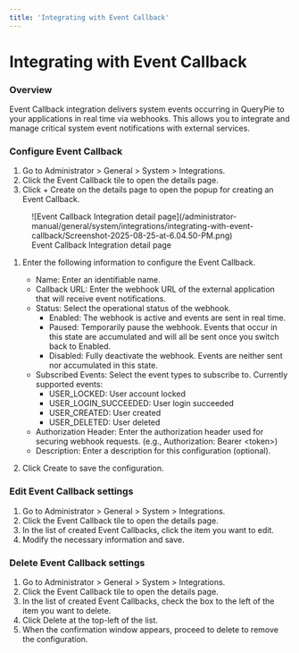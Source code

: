 ```yaml
---
title: 'Integrating with Event Callback'
---
```


# Integrating with Event Callback

### Overview

Event Callback integration delivers system events occurring in QueryPie to your applications in real time via webhooks. This allows you to integrate and manage critical system event notifications with external services.

### Configure Event Callback

1. Go to Administrator > General > System > Integrations.
2. Click the Event Callback tile to open the details page.
3. Click + Create on the details page to open the popup for creating an Event Callback.

<figure data-layout="center" data-align="center">
![Event Callback Integration detail page](/administrator-manual/general/system/integrations/integrating-with-event-callback/Screenshot-2025-08-25-at-6.04.50-PM.png)
<figcaption>
Event Callback Integration detail page
</figcaption>
</figure>

1. Enter the following information to configure the Event Callback.
    * Name: Enter an identifiable name.
    * Callback URL: Enter the webhook URL of the external application that will receive event notifications.
    * Status: Select the operational status of the webhook.
        * Enabled: The webhook is active and events are sent in real time.
        * Paused: Temporarily pause the webhook. Events that occur in this state are accumulated and will all be sent once you switch back to Enabled.
        * Disabled: Fully deactivate the webhook. Events are neither sent nor accumulated in this state.
    * Subscribed Events: Select the event types to subscribe to. Currently supported events:
        * USER_LOCKED: User account locked
        * USER_LOGIN_SUCCEEDED: User login succeeded
        * USER_CREATED: User created
        * USER_DELETED: User deleted
    * Authorization Header: Enter the authorization header used for securing webhook requests. (e.g., Authorization: Bearer &lt;token&gt;)
    * Description: Enter a description for this configuration (optional).<br/>

1. Click Create to save the configuration.

### Edit Event Callback settings

1. Go to Administrator > General > System > Integrations.
2. Click the Event Callback tile to open the details page.
3. In the list of created Event Callbacks, click the item you want to edit.
4. Modify the necessary information and save.

### Delete Event Callback settings

1. Go to Administrator > General > System > Integrations.
2. Click the Event Callback tile to open the details page.
3. In the list of created Event Callbacks, check the box to the left of the item you want to delete.
4. Click Delete at the top-left of the list.
5. When the confirmation window appears, proceed to delete to remove the configuration.
